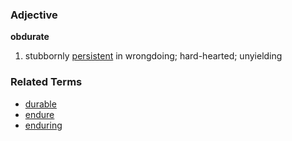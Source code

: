 ===Adjective===
'''obdurate'''

# stubbornly [[persistent]] in wrongdoing; hard-hearted; unyielding

===Related Terms===
*[[durable]]
*[[endure]]
*[[enduring]]